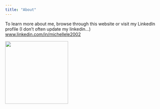 ```yaml
---
title: "About"
---
```


To learn more about me, browse through this website or visit my LinkedIn profile (I don't often update my linkedin...) [www.linkedin.com/in/michellele2002](https://www.linkedin.com/in/michellele2002/)

![](pictureevogen.jpg){width="203"}

